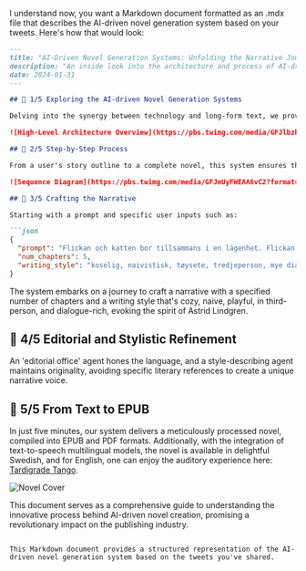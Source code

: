 I understand now, you want a Markdown document formatted as an .mdx file that describes the AI-driven novel generation system based on your tweets. Here's how that would look:

```markdown
---
title: "AI-Driven Novel Generation Systems: Unfolding the Narrative Journey"
description: "An inside look into the architecture and process of AI-driven systems for generating novels, from conception to a ready-to-publish EPUB format."
date: 2024-01-31
---

## 📘 1/5 Exploring the AI-driven Novel Generation Systems

Delving into the synergy between technology and long-form text, we provide an overview of the high-level architecture designed to transform narrative concepts into enriched text.

![High-Level Architecture Overview](https://pbs.twimg.com/media/GFJlbzhWUAAfu8f?format=png&name=4096x4096)

## 📘 2/5 Step-by-Step Process

From a user's story outline to a complete novel, this system ensures that every chapter weaves seamlessly into the next, presenting a sequence diagram and a high-level architecture to illustrate this iterative process.

![Sequence Diagram](https://pbs.twimg.com/media/GFJmUyFWEAA6vC2?format=jpg&name=medium)

## 📘 3/5 Crafting the Narrative

Starting with a prompt and specific user inputs such as:

```json
{
  "prompt": "Flickan och katten bor tillsammans i en lägenhet. Flickan gillar att rita och katten ...",
  "num_chapters": 5,
  "writing_style": "koselig, naivistisk, tøysete, tredjeperson, mye dialog, av astrid lindgren"
}
```

The system embarks on a journey to craft a narrative with a specified number of chapters and a writing style that's cozy, naive, playful, in third-person, and dialogue-rich, evoking the spirit of Astrid Lindgren.

## 📘 4/5 Editorial and Stylistic Refinement

An 'editorial office' agent hones the language, and a style-describing agent maintains originality, avoiding specific literary references to create a unique narrative voice.

## 📘 5/5 From Text to EPUB

In just five minutes, our system delivers a meticulously processed novel, compiled into EPUB and PDF formats. Additionally, with the integration of text-to-speech multilingual models, the novel is available in delightful Swedish, and for English, one can enjoy the auditory experience here: [Tardigrade Tango](https://www.youtube.com/watch?v=r1c6uiRekAM&t=255s&ab_channel=JifUniversal).

![Novel Cover](https://i.ibb.co/2Phj7Qj/title.gif)

This document serves as a comprehensive guide to understanding the innovative process behind AI-driven novel creation, promising a revolutionary impact on the publishing industry.
```

This Markdown document provides a structured representation of the AI-driven novel generation system based on the tweets you've shared.